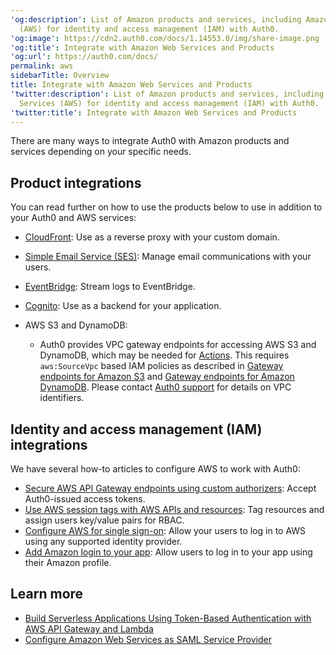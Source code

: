 ---
'og:description': List of Amazon products and services, including Amazon Web Services
  (AWS) for identity and access management (IAM) with Auth0.
'og:image': https://cdn2.auth0.com/docs/1.14553.0/img/share-image.png
'og:title': Integrate with Amazon Web Services and Products
'og:url': https://auth0.com/docs/
permalink: aws
sidebarTitle: Overview
title: Integrate with Amazon Web Services and Products
'twitter:description': List of Amazon products and services, including Amazon Web
  Services (AWS) for identity and access management (IAM) with Auth0.
'twitter:title': Integrate with Amazon Web Services and Products
---
There are many ways to integrate Auth0 with Amazon products and services depending on your specific needs.

## Product integrations

You can read further on how to use the products below to use in addition to your Auth0 and AWS services:

* [CloudFront](/docs/customize/custom-domains/self-managed-certificates/configure-aws-cloudfront-for-use-as-reverse-proxy): Use as a reverse proxy with your <Tooltip tip="Custom Domain: Third-party domain with a specialized, or vanity, name." cta="View Glossary" href="/docs/glossary?term=custom+domain">custom domain</Tooltip>.
* [Simple Email Service (SES)](/docs/customize/email/smtp-email-providers/configure-amazon-ses-as-external-smtp-email-provider): Manage email communications with your users.
* [EventBridge](https://marketplace.auth0.com/integrations/amazon-log-streaming): Stream logs to EventBridge.
* [Cognito](/docs/customize/integrations/aws/amazon-cognito): Use as a backend for your application.
* AWS S3 and DynamoDB:

  + Auth0 provides VPC gateway endpoints for accessing AWS S3 and DynamoDB, which may be needed for [Actions](/docs/customize/actions). This requires `aws:SourceVpc` based IAM policies as described in [Gateway endpoints for Amazon S3](https://docs.aws.amazon.com/vpc/latest/privatelink/vpc-endpoints-s3.html) and [Gateway endpoints for Amazon DynamoDB](https://docs.aws.amazon.com/vpc/latest/privatelink/vpc-endpoints-ddb.html). Please contact [Auth0 support](https://www.support.auth0.com) for details on VPC identifiers.

## Identity and access management (IAM) integrations

We have several how-to articles to configure AWS to work with Auth0:

* [Secure AWS API Gateway endpoints using custom authorizers](/docs/customize/integrations/aws/aws-api-gateway-custom-authorizers): Accept Auth0-issued <Tooltip tip="Access Token: Authorization credential, in the form of an opaque string or JWT, used to access an API." cta="View Glossary" href="/docs/glossary?term=access+tokens">access tokens</Tooltip>.
* [Use AWS session tags with AWS APIs and resources](/docs/customize/integrations/aws/session-tags): Tag resources and assign users key/value pairs for RBAC.
* [Configure AWS for single sign-on](/docs/customize/integrations/aws/configure-amazon-web-services-for-sso): Allow your users to log in to AWS using any supported <Tooltip tip="Identity Provider (IdP): Service that stores and manages digital identities." cta="View Glossary" href="/docs/glossary?term=identity+provider">identity provider</Tooltip>.
* [Add Amazon login to your app](/docs/authenticate/identity-providers/social/amazon): Allow users to log in to your app using their Amazon profile.

## Learn more

* [Build Serverless Applications Using Token-Based Authentication with AWS API Gateway and Lambda](/docs/customize/integrations/aws/aws-api-gateway-delegation)
* [Configure Amazon Web Services as SAML Service Provider](/docs/authenticate/single-sign-on/outbound-single-sign-on/configure-auth0-saml-identity-provider/configure-saml2-web-app-addon-for-aws)